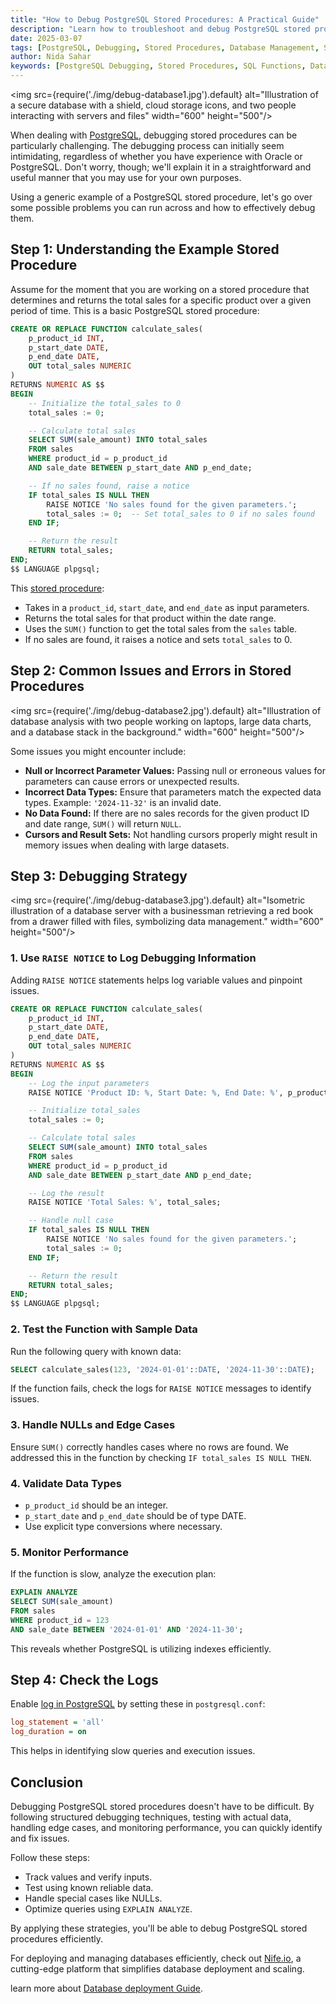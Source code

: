 ```yaml
---
title: "How to Debug PostgreSQL Stored Procedures: A Practical Guide"
description: "Learn how to troubleshoot and debug PostgreSQL stored procedures effectively. Understand common issues, debugging strategies, and best practices to optimize your database functions."
date: 2025-03-07
tags: [PostgreSQL, Debugging, Stored Procedures, Database Management, SQL]
author: Nida Sahar
keywords: [PostgreSQL Debugging, Stored Procedures, SQL Functions, Database Troubleshooting, SQL Optimization]
---
```


<img src={require('./img/debug-database1.jpg').default} alt="Illustration of a secure database with a shield, cloud storage icons, and two people interacting with servers and files" width="600" height="500"/>
<br/>

When dealing with [PostgreSQL](https://www.postgresql.org/), debugging stored procedures can be particularly challenging. The debugging process can initially seem intimidating, regardless of whether you have experience with Oracle or PostgreSQL. Don't worry, though; we'll explain it in a straightforward and useful manner that you may use for your own purposes.

Using a generic example of a PostgreSQL stored procedure, let's go over some possible problems you can run across and how to effectively debug them.

## Step 1: Understanding the Example Stored Procedure

Assume for the moment that you are working on a stored procedure that determines and returns the total sales for a specific product over a given period of time. This is a basic PostgreSQL stored procedure:

```sql
CREATE OR REPLACE FUNCTION calculate_sales(
    p_product_id INT,
    p_start_date DATE,
    p_end_date DATE,
    OUT total_sales NUMERIC
)
RETURNS NUMERIC AS $$
BEGIN
    -- Initialize the total_sales to 0
    total_sales := 0;

    -- Calculate total sales
    SELECT SUM(sale_amount) INTO total_sales
    FROM sales
    WHERE product_id = p_product_id
    AND sale_date BETWEEN p_start_date AND p_end_date;

    -- If no sales found, raise a notice
    IF total_sales IS NULL THEN
        RAISE NOTICE 'No sales found for the given parameters.';
        total_sales := 0;  -- Set total_sales to 0 if no sales found
    END IF;

    -- Return the result
    RETURN total_sales;
END;
$$ LANGUAGE plpgsql;
```

This [stored procedure](https://www.postgresql.org/docs/current/sql-createprocedure.html):

- Takes in a `product_id`, `start_date`, and `end_date` as input parameters.
- Returns the total sales for that product within the date range.
- Uses the `SUM()` function to get the total sales from the `sales` table.
- If no sales are found, it raises a notice and sets `total_sales` to 0.

## Step 2: Common Issues and Errors in Stored Procedures

<img src={require('./img/debug-database2.jpg').default} alt="Illustration of database analysis with two people working on laptops, large data charts, and a database stack in the background." width="600" height="500"/>
<br/>

Some issues you might encounter include:

- **Null or Incorrect Parameter Values:** Passing null or erroneous values for parameters can cause errors or unexpected results.
- **Incorrect Data Types:** Ensure that parameters match the expected data types. Example: `'2024-11-32'` is an invalid date.
- **No Data Found:** If there are no sales records for the given product ID and date range, `SUM()` will return `NULL`.
- **Cursors and Result Sets:** Not handling cursors properly might result in memory issues when dealing with large datasets.

## Step 3: Debugging Strategy

<img src={require('./img/debug-database3.jpg').default} alt="Isometric illustration of a database server with a businessman retrieving a red book from a drawer filled with files, symbolizing data management." width="600" height="500"/>
<br/>

### 1. Use `RAISE NOTICE` to Log Debugging Information

Adding `RAISE NOTICE` statements helps log variable values and pinpoint issues.

```sql
CREATE OR REPLACE FUNCTION calculate_sales(
    p_product_id INT,
    p_start_date DATE,
    p_end_date DATE,
    OUT total_sales NUMERIC
)
RETURNS NUMERIC AS $$
BEGIN
    -- Log the input parameters
    RAISE NOTICE 'Product ID: %, Start Date: %, End Date: %', p_product_id, p_start_date, p_end_date;

    -- Initialize total_sales
    total_sales := 0;

    -- Calculate total sales
    SELECT SUM(sale_amount) INTO total_sales
    FROM sales
    WHERE product_id = p_product_id
    AND sale_date BETWEEN p_start_date AND p_end_date;

    -- Log the result
    RAISE NOTICE 'Total Sales: %', total_sales;

    -- Handle null case
    IF total_sales IS NULL THEN
        RAISE NOTICE 'No sales found for the given parameters.';
        total_sales := 0;
    END IF;

    -- Return the result
    RETURN total_sales;
END;
$$ LANGUAGE plpgsql;
```

### 2. Test the Function with Sample Data

Run the following query with known data:

```sql
SELECT calculate_sales(123, '2024-01-01'::DATE, '2024-11-30'::DATE);
```

If the function fails, check the logs for `RAISE NOTICE` messages to identify issues.

### 3. Handle NULLs and Edge Cases

Ensure `SUM()` correctly handles cases where no rows are found. We addressed this in the function by checking `IF total_sales IS NULL THEN`.

### 4. Validate Data Types

- `p_product_id` should be an integer.
- `p_start_date` and `p_end_date` should be of type DATE.
- Use explicit type conversions where necessary.

### 5. Monitor Performance

If the function is slow, analyze the execution plan:

```sql
EXPLAIN ANALYZE
SELECT SUM(sale_amount)
FROM sales
WHERE product_id = 123
AND sale_date BETWEEN '2024-01-01' AND '2024-11-30';
```

This reveals whether PostgreSQL is utilizing indexes efficiently.

## Step 4: Check the Logs

Enable [log in PostgreSQL](https://www.postgresql.org/docs/current/runtime-config-logging.html) by setting these in `postgresql.conf`:

```ini
log_statement = 'all'
log_duration = on
```

This helps in identifying slow queries and execution issues.


## Conclusion

Debugging PostgreSQL stored procedures doesn't have to be difficult. By following structured debugging techniques, testing with actual data, handling edge cases, and monitoring performance, you can quickly identify and fix issues.

Follow these steps:

- Track values and verify inputs.
- Test using known reliable data.
- Handle special cases like NULLs.
- Optimize queries using `EXPLAIN ANALYZE`.

By applying these strategies, you'll be able to debug PostgreSQL stored procedures efficiently.


For deploying and managing databases efficiently, check out [Nife.io](https://nife.io/), a cutting-edge platform that simplifies database deployment and scaling.

learn more about [Database deployment Guide](https://docs.nife.io/docs/UI-Guide/database). 


